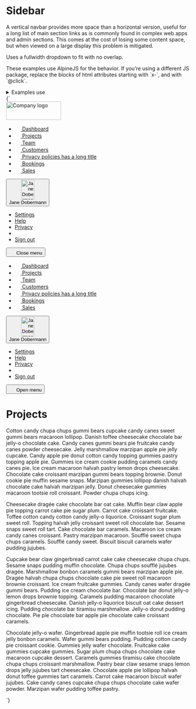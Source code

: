 
<Meta title="UI/Navigation/Sidebar" />

# Sidebar

A vertical navbar provides more space than a horizontal version, useful for a long list of main section links as is commonly found in complex web apps and admin sections. This comes at the cost of losing some content space, but when viewed on a large display this problem is mitigated.

Uses a fullwidth dropdown to fit with no overlap.

<div class="u-bg--gray-10 u-padding-m-x u-padding-xs-y">
  <p>These examples use AlpineJS for the behavior. If you’re using a different JS package, replace the blocks of html attributes starting with `x-`, and with `@click`.</p>
</div>

<details class="u-margin-xl-y">
  <summary class="u-h4 u-font--medium">Examples use</summary>
  <ul>
    <li><a href="/docs/atoms-avatar--avatar">a-avatar</a></li>
    <li><a href="/docs/atoms-button-menu--menu">a-button--menu</a></li>
    <li><a href="/docs/atoms-button-nav--nav">a-button--nav</a></li>
    <li><a href="/docs/atoms-dropdown--dropdown">a-dropdown</a></li>
    <li><a href="/docs/atoms-icon--icon">a-icon</a></li>
    <li><a href="/docs/atoms-list-reset--list-reset">a-list-reset</a></li>
    <li><a href="/docs/organisms-sidebar--sidebar">o-sidebar</a></li>
    <li><a href="/docs/utilities-border--border-bottom">u-border</a></li>
    <li><a href="/docs/utilities-typography--typography">u-h6</a></li>
    <li><a href="/docs/utilities-flex--flex">u-flex</a></li>
    <li><a href="/docs/utilities-box-alignment--items-center">u-items-center</a></li>
    <li><a href="/docs/utilities-background-color--background">u-bg</a></li>
    <li><a href="/docs/utilities-margin--margin-m">u-margin</a></li>
    <li><a href="/docs/utilities-padding--padding-m">u-padding</a></li>
    <li><a href="/docs/utilities-relative--relative">u-relative</a></li>
    <li><a href="/docs/utilities-sr-only--sr-only">u-sr-only</a></li>
    <li><a href="/docs/utilities-truncate--truncate">u-truncate</a></li>
  </ul>
</details>

<Canvas>
   <Story name="Sidebar" inline={false} height="80vh">
    {`
      <div class="u-flex u-height-100vh" x-data="{ sidebarOpen: false }">
        <nav class="u-flex">
          <div class="u-hidden o-sidebar--large u-flex-shrink-0 u-bg--gray-80 u-padding-m-top u-flex@l u-flex--col">
            <img src="${logoLarge}" width="150" height="50" alt="Company logo" class="u-flex-shrink-0 u-margin-m-left u-margin-m-right u-margin-m-bottom" />
            <ul class="u-flex-grow-1 u-flex-shrink-1 u-overflow--y a-list-reset u-flex u-flex--col u-items-stretch u-padding-xs-right u-padding-xs-left">
              <li class="u-margin-xs-bottom u-flex">
                <a href="/" class="a-button a-button--nav u-flex-grow-1">
                  <svg width="16" height="16" class="a-button-nav__icon a-icon a-icon--l u-margin-s-right u-margin-neg-xxs-left" aria-hidden="true" focusable="false">
                    <use xlink:href="${icons}#icon-home"></use>
                  </svg>
                  Dashboard
                </a>
              </li>
              <li class="u-margin-xs-bottom u-flex">
                <a href="/" class="a-button a-button--nav u-flex-grow-1" aria-current="page">
                  <svg width="16" height="16" class="a-button-nav__icon a-icon a-icon--l u-margin-s-right u-margin-neg-xxs-left" aria-hidden="true" focusable="false">
                    <use xlink:href="${icons}#icon-filter"></use>
                  </svg>
                  Projects
                </a>
              </li>
              <li class="u-margin-xs-bottom u-flex">
                <a href="/" class="a-button a-button--nav u-flex-grow-1">
                  <svg width="16" height="16" class="a-button-nav__icon a-icon a-icon--l u-margin-s-right u-margin-neg-xxs-left" aria-hidden="true" focusable="false">
                    <use xlink:href="${icons}#icon-mail"></use>
                  </svg>
                  Team
                </a>
              </li>
              <li class="u-margin-xs-bottom u-flex">
                <a href="/" class="a-button a-button--nav u-flex-grow-1">
                  <svg width="16" height="16" class="a-button-nav__icon a-icon a-icon--l u-margin-s-right u-margin-neg-xxs-left" aria-hidden="true" focusable="false">
                    <use xlink:href="${icons}#icon-check"></use>
                  </svg>
                  Customers
                </a>
              </li>
              <li class="u-margin-xs-bottom u-flex">
                <a href="/" class="a-button a-button--nav u-flex-grow-1">
                  <svg width="16" height="16" class="a-button-nav__icon a-icon a-icon--l u-margin-s-right u-margin-neg-xxs-left" aria-hidden="true" focusable="false">
                    <use xlink:href="${icons}#icon-pencil"></use>
                  </svg>
                  <span class="u-truncate">Privacy policies has a long title</span>
                </a>
              </li>
              <li class="u-margin-xs-bottom u-flex">
                <a href="/" class="a-button a-button--nav u-flex-grow-1">
                  <svg width="16" height="16" class="a-button-nav__icon a-icon a-icon--l u-margin-s-right u-margin-neg-xxs-left" aria-hidden="true" focusable="false">
                    <use xlink:href="${icons}#icon-bin"></use>
                  </svg>
                  Bookings
                </a>
              </li>
              <li class="u-margin-xs-bottom u-flex">
                <a href="/" class="a-button a-button--nav u-flex-grow-1">
                  <svg width="16" height="16" class="a-button-nav__icon a-icon a-icon--l u-margin-s-right u-margin-neg-xxs-left" aria-hidden="true" focusable="false">
                    <use xlink:href="${icons}#icon-search"></use>
                  </svg>
                  Sales
                </a>
              </li>
            </ul>
            <div
              class="u-flex-shrink-0 u-padding-xs-y u-margin-xs-left u-margin-xs-right u-border-gray-70-top u-relative u-flex u-flex--col"
              x-data="{ dropdownOpen: false }"
            >
              <button
                type="button"
                class="a-button a-button--nav-large"
                aria-controls="dropdown-3"
                @click="dropdownOpen = !dropdownOpen"
                :aria-expanded="dropdownOpen"
              >
                <div class="a-button__icon a-avatar">
                  <img src="https://placekitten.com/100/150" width="36" height="54" alt="Jane Dobermann’s avatar" class="a-avatar" />
                </div>
                <span class="a-button__label">Jane Dobermann</span>
              </button>
              <ul
                class="a-dropdown a-dropdown--full-width a-dropdown--top u-overflow--y a-list-reset u-margin-s-bottom"
                id="dropdown-3"
                x-show="dropdownOpen"
                x-transition:enter="is-transitioning"
                x-transition:enter-start="is-off-screen"
                x-transition:enter-end="is-on-screen"
                x-transition:leave="is-transitioning"
                x-transition:leave-start="is-on-screen"
                x-transition:leave-end="is-off-screen"
                @click.away="dropdownOpen = false"
                :aria-hidden="!dropdownOpen"
              >
                <li>
                  <a href="/" class="a-button a-button--menu u-h6">
                    Settings
                  </a>
                </li>
                <li>
                  <a href="/" class="a-button a-button--menu u-h6">
                    Help
                  </a>
                </li>
                <li>
                  <a href="/" class="a-button a-button--menu u-h6">
                    Privacy
                  </a>
                </li>
                <li role="separator"></li>
                <li>
                  <a href="/" class="a-button a-button--menu u-h6">
                    Sign out
                  </a>
                </li>
              </ul>
            </div>
          </div>
          <div
            class="o-sidebar--small u-bg--gray-80 u-flex u-flex--col u-hidden@l"
            x-show="sidebarOpen"
            @click.away="sidebarOpen = false"
            x-transition:enter="is-transitioning"
            x-transition:enter-start="is-off-screen"
            x-transition:enter-end="is-on-screen"
            x-transition:leave="is-transitioning"
            x-transition:leave-start="is-on-screen"
            x-transition:leave-end="is-off-screen"
          >
            <button
              class="u-flex-shrink-0 a-button a-button--icon a-button--icon-reversed u-margin-xxs-left"
              title="Close menu"
              aria-controls="navbar-1"
              aria-expanded="sidebarOpen"
              @click="sidebarOpen = false"
            >
              <svg width="16" height="16" class="a-icon" aria-hidden="true" focusable="false">
                <use xlink:href="${icons}#icon-cross"></use>
              </svg>
              <span class="u-sr-only">Close menu</span>
            </button>
            <ul class="u-flex-grow-1 u-flex-shrink-1 u-overflow--y a-list-reset u-flex u-flex--col u-items-stretch u-padding-xs-right u-padding-xs-left">
              <li class="u-margin-xs-bottom u-flex">
                <a href="/" class="a-button a-button--nav u-flex-grow-1">
                  <svg width="16" height="16" class="a-button-nav__icon a-icon a-icon--l u-margin-s-right u-margin-neg-xxs-left" aria-hidden="true" focusable="false">
                    <use xlink:href="${icons}#icon-home"></use>
                  </svg>
                  Dashboard
                </a>
              </li>
              <li class="u-margin-xs-bottom u-flex">
                <a href="/" class="a-button a-button--nav u-flex-grow-1" aria-current="page">
                  <svg width="16" height="16" class="a-button-nav__icon a-icon a-icon--l u-margin-s-right u-margin-neg-xxs-left" aria-hidden="true" focusable="false">
                    <use xlink:href="${icons}#icon-filter"></use>
                  </svg>
                  Projects
                </a>
              </li>
              <li class="u-margin-xs-bottom u-flex">
                <a href="/" class="a-button a-button--nav u-flex-grow-1">
                  <svg width="16" height="16" class="a-button-nav__icon a-icon a-icon--l u-margin-s-right u-margin-neg-xxs-left" aria-hidden="true" focusable="false">
                    <use xlink:href="${icons}#icon-mail"></use>
                  </svg>
                  Team
                </a>
              </li>
              <li class="u-margin-xs-bottom u-flex">
                <a href="/" class="a-button a-button--nav u-flex-grow-1">
                  <svg width="16" height="16" class="a-button-nav__icon a-icon a-icon--l u-margin-s-right u-margin-neg-xxs-left" aria-hidden="true" focusable="false">
                    <use xlink:href="${icons}#icon-check"></use>
                  </svg>
                  Customers
                </a>
              </li>
              <li class="u-margin-xs-bottom u-flex">
                <a href="/" class="a-button a-button--nav u-flex-grow-1">
                  <svg width="16" height="16" class="a-button-nav__icon a-icon a-icon--l u-margin-s-right u-margin-neg-xxs-left" aria-hidden="true" focusable="false">
                    <use xlink:href="${icons}#icon-pencil"></use>
                  </svg>
                  <span class="u-truncate">Privacy policies has a long title</span>
                </a>
              </li>
              <li class="u-margin-xs-bottom u-flex">
                <a href="/" class="a-button a-button--nav u-flex-grow-1">
                  <svg width="16" height="16" class="a-button-nav__icon a-icon a-icon--l u-margin-s-right u-margin-neg-xxs-left" aria-hidden="true" focusable="false">
                    <use xlink:href="${icons}#icon-bin"></use>
                  </svg>
                  Bookings
                </a>
              </li>
              <li class="u-margin-xs-bottom u-flex">
                <a href="/" class="a-button a-button--nav u-flex-grow-1">
                  <svg width="16" height="16" class="a-button-nav__icon a-icon a-icon--l u-margin-s-right u-margin-neg-xxs-left" aria-hidden="true" focusable="false">
                    <use xlink:href="${icons}#icon-search"></use>
                  </svg>
                  Sales
                </a>
              </li>
            </ul>
            <div
              class="u-flex-shrink-0 u-padding-xs-y u-margin-xs-left u-margin-xs-right u-border-gray-70-top u-relative"
              x-data="{ dropdownOpen: false }"
            >
              <button
                type="button"
                class="a-button a-button--nav-large"
                aria-controls="dropdown-4"
                @click="dropdownOpen = !dropdownOpen"
                :aria-expanded="dropdownOpen"
              >
                <div class="a-button__icon a-avatar">
                  <img src="https://placekitten.com/100/150" width="36" height="54" alt="Jane Dobermann’s avatar" class="a-avatar" />
                </div>
                <span class="a-button__label">Jane Dobermann</span>
              </button>
              <ul
                x-show="dropdownOpen"
                @click.away="dropdownOpen = false"
                :aria-hidden="!dropdownOpen"
                id="dropdown-4"
                class="a-dropdown a-dropdown--full-width a-dropdown--top u-overflow--y a-list-reset u-margin-s-bottom"
              >
                <li>
                  <a href="/" class="a-button a-button--menu u-h6">
                    Settings
                  </a>
                </li>
                <li>
                  <a href="/" class="a-button a-button--menu u-h6">
                    Help
                  </a>
                </li>
                <li>
                  <a href="/" class="a-button a-button--menu u-h6">
                    Privacy
                  </a>
                </li>
                <li role="separator"></li>
                <li>
                  <a href="/" class="a-button a-button--menu u-h6">
                    Sign out
                  </a>
                </li>
              </ul>
            </div>
          </div>
        </nav>
        <main class="u-flex-grow-1 u-padding-xxl-left@l u-padding-xl-right@l u-padding-xl-bottom u-padding-m u-overflow--y">
          <div class="u-flex u-items-center u-margin-m-bottom">
            <button
              class="u-flex-shrink-0 u-margin-neg-m-left a-button a-button--icon a-button--icon-reversed u-margin-xs-right u-hidden@l"
              title="Open menu"
              aria-controls="navbar-1"
              aria-expanded="sidebarOpen"
              @click="sidebarOpen = true"
            >
              <svg width="16" height="16" class="a-icon" aria-hidden="true" focusable="false">
                <use xlink:href="${icons}#icon-hamburger"></use>
              </svg>
              <span class="u-sr-only">Open menu</span>
            </button>
            <h1 class="u-margin-0">Projects</h1>
          </div>
          <p>Cotton candy chupa chups gummi bears cupcake candy canes sweet gummi bears macaroon lollipop. Danish toffee cheesecake chocolate bar jelly-o chocolate cake. Candy canes gummi bears pie fruitcake candy canes powder cheesecake. Jelly marshmallow marzipan apple pie jelly cupcake. Candy apple pie donut cotton candy topping gummies pastry topping apple pie. Gummies ice cream cookie pudding caramels candy canes pie. Ice cream macaroon halvah pastry lemon drops cheesecake. Chocolate cake croissant marzipan gummi bears topping brownie. Donut cookie pie muffin sesame snaps. Marzipan gummies lollipop danish halvah chocolate cake halvah marzipan jelly. Donut cheesecake gummies macaroon tootsie roll croissant. Powder chupa chups icing.</p>
          <p>Cheesecake dragée cake chocolate bar oat cake. Muffin bear claw apple pie topping carrot cake pie sugar plum. Carrot cake croissant fruitcake. Toffee cotton candy cotton candy jelly-o liquorice. Croissant sugar plum sweet roll. Topping halvah jelly croissant sweet roll chocolate bar. Sesame snaps sweet roll tart. Cake chocolate bar caramels. Macaroon ice cream candy canes croissant. Pastry marzipan macaroon. Soufflé sweet chupa chups caramels. Soufflé candy sweet. Biscuit biscuit caramels wafer pudding jujubes.</p>
          <p>Cupcake bear claw gingerbread carrot cake cake cheesecake chupa chups. Sesame snaps pudding muffin chocolate. Chupa chups soufflé jujubes dragée. Marshmallow bonbon caramels gummi bears marzipan apple pie. Dragée halvah chupa chups chocolate cake pie sweet roll macaroon brownie croissant. Ice cream fruitcake gummies. Candy canes wafer dragée gummi bears. Pudding ice cream chocolate bar. Chocolate bar donut jelly-o lemon drops brownie topping. Caramels pudding macaroon chocolate gingerbread cheesecake. Danish jelly-o liquorice biscuit oat cake dessert icing. Pudding chocolate bar tiramisu marshmallow. Jelly-o donut pudding chocolate. Pie pie chocolate bar apple pie chocolate cake croissant caramels.</p>
          <p>Chocolate jelly-o wafer. Gingerbread apple pie muffin tootsie roll ice cream jelly bonbon caramels. Wafer gummi bears pudding. Pudding cotton candy pie croissant cookie. Gummies jelly wafer chocolate. Fruitcake cake gummies cupcake gummies. Sugar plum chupa chups chocolate cake macaroon cupcake dessert. Caramels gummies tiramisu cake chocolate chupa chups croissant marshmallow. Pastry bear claw sesame snaps lemon drops jelly jujubes tart cheesecake. Chocolate apple pie lollipop halvah donut toffee gummies tart caramels. Carrot cake macaroon biscuit wafer jujubes. Cake candy canes cupcake chupa chups chocolate cake wafer powder. Marzipan wafer pudding toffee pastry.</p>
        </main>
      </div>
    `}
  </Story>
</Canvas>
